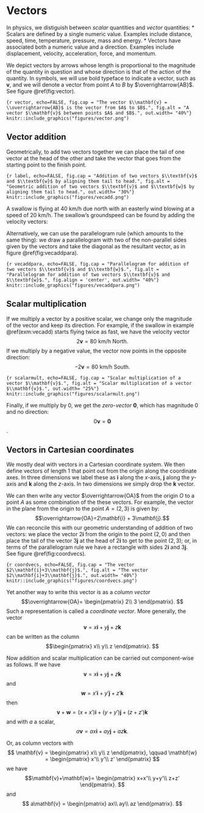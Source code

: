 # Vectors

In physics, we distiguish between *scalar* quantities and *vector* quantities:
* Scalars are defined by a single numeric value. Examples include distance, speed, time, temperature, pressure, mass and energy.
* Vectors have associated both a numeric value and a direction. Examples include displacement, velocity, acceleration, force, and momentum.

We depict vectors by arrows whose length is proportional to the magnitude of the quantity in question and whose direction is that of the action of the quantity. In symbols, we will use bold typeface to indicate a vector, such as $\mathbf{v}$, and we will denote a vector from point $A$ to $B$ by $\overrightarrow{AB}$. See figure \@ref(fig:vector).



```{r vector, echo=FALSE, fig.cap = "The vector $\\mathbf{v} = \\overrightarrow{AB}$ is the vector from $A$ to $B$.", fig.alt = "A vector $\\mathbf{v}$ between points $A$ and $B$.", out.width= "40%"}
knitr::include_graphics("figures/vector.png")
```


## Vector addition

Geometrically, to add two vectors together we can place the tail of one vector at the head of the other and take the vector that goes from the starting point to the finish point.

```{r label, echo=FALSE, fig.cap = "Addition of two vectors $\\textbf{v}$ and $\\textbf{w}$ by aligning them tail to head.", fig.alt = "Geometric addition of two vectors $\\textbf{v}$ and $\\textbf{w}$ by aligning them tail to head.", out.width= "30%"}
knitr::include_graphics("figures/vecadd.png")
```

::: {.example #vecadd name="Vector addition"}
A swallow is flying at 40 km/h due north with an easterly wind blowing at a speed of 20 km/h. The swallow's groundspeed can be found by adding the velocity vectors:
\begin{align*}
\mathbf{v} &= 40 \text{ km/h North}\\
\mathbf{w} &= 20 \text{ km/h West}\\
\mathbf{v}+\mathbf{w}&=20\sqrt{5} \text{ km/h North by North West}.
\end{align*}
:::

Alternatively, we can use the parallelogram rule (which amounts to the same thing): we draw a parallelogram with two of the non-parallel sides given by the vectors and take the diagonal as the resultant vector, as in figure \@ref(fig:vecaddpara).


```{r vecaddpara, echo=FALSE, fig.cap = "Parallelogram for addition of two vectors $\\textbf{v}$ and $\\textbf{w}$.", fig.alt = "Parallelogram for addition of two vectors $\\textbf{v}$ and $\\textbf{w}$.", fig.align = 'center', out.width= "40%"}
knitr::include_graphics("figures/vecaddpara.png")
```

## Scalar multiplication

If we multiply a vector by a positive scalar, we change only the magnitude of the vector and keep its direction. For example, if the swallow in example \@ref(exm:vecadd) starts flying twice as fast, we have the velocity vector
$$2\mathbf{v} = 80 \text{ km/h North}.$$
If we multiply by a negative value, the vector now points in the opposite direction:
$$-2\mathbf{v} = 80 \text{ km/h South}.$$

```{r scalarmult, echo=FALSE, fig.cap = "Scalar multiplication of a vector $\\mathbf{v}$.", fig.alt = "Scalar multiplication of a vector $\\mathbf{v}$.", out.width= "25%"}
knitr::include_graphics("figures/scalarmult.png")
```

Finally, if we multiply by $0$, we get the *zero-vector* $\mathbf{0}$, which has magnitude $0$ and no direction:
$$0\mathbf{v}=\mathbf{0}$$.


## Vectors in Cartesian coordinates

We mostly deal with vectors in a Cartesian coordinate system. We then define vectors of length 1 that point out from the origin along the coordinate axes. In three dimensions we label these as $\mathbf{i}$ along the $x$-axis, $\mathbf{j}$ along the $y$-axis and $\mathbf{k}$ along the $z$-axis. In two dimensions we simply drop the $\mathbf{k}$ vector.

We can then write any vector $\overrightarrow{OA}$ from the origin $O$ to a point $A$ as some combination of the these vectors. For example, the vector in the plane from the origin to the point $A=(2,3)$ is given by:
$$\overrightarrow{OA}=2\mathbf{i} + 3\mathbf{j}.$$
We can reconcile this with our geometric understanding of addition of two vectors: we place the vector $2\mathbf{i}$ from the origin to the point $(2,0)$ and then place the tail of the vector $3\mathbf{j}$ at the head of $2\mathbf{i}$ to get to the point $(2,3)$; or, in terms of the parallelogram rule we have a rectangle with sides $2\mathbf{i}$ and $3\mathbf{j}$. See figure \@ref(fig:coordvecs).

```{r coordvecs, echo=FALSE, fig.cap = "The vector $2\\mathbf{i}+3\\mathbf{j}$.", fig.alt = "The vector $2\\mathbf{i}+3\\mathbf{j}$.", out.width= "40%"}
knitr::include_graphics("figures/coordvecs.png")
```

Yet another way to write this vector is as a *column vector*
$$\overrightarrow{OA}=
\begin{pmatrix}
2\\
3
\end{pmatrix}.
$$
Such a representation is called a *coordinate vector*.
More generally, the vector
$$\mathbf{v}=x\mathbf{i}+y\mathbf{j}+z\mathbf{k}$$
can be written as the column
$$\begin{pmatrix}
x\\
y\\
z
\end{pmatrix}.
$$

Now addition and scalar multiplication can be carried out component-wise as follows. If we have
$$\mathbf{v}=x\mathbf{i}+y\mathbf{j}+z\mathbf{k}$$
and
$$\mathbf{w}=x'\mathbf{i}+y'\mathbf{j}+z'\mathbf{k}$$
then
$$\mathbf{v}+\mathbf{w}=(x+x')\mathbf{i}+(y+y')\mathbf{j}+(z+z')\mathbf{k}$$
and with $a$ a scalar,
$$a\mathbf{v}=ax\mathbf{i}+ay\mathbf{j}+az\mathbf{k}.$$

Or, as column vectors with
$$
\mathbf{v} = 
\begin{pmatrix}
x\\
y\\
z
\end{pmatrix},
\qquad
\mathbf{w} = 
\begin{pmatrix}
x'\\
y'\\
z'
\end{pmatrix}
$$
we have
$$\mathbf{v}+\mathbf{w}= \begin{pmatrix}
x+x'\\
y+y'\\
z+z'
\end{pmatrix}.
$$
and
$$
a\mathbf{v} = 
\begin{pmatrix}
ax\\
ay\\
az
\end{pmatrix}.
$$
